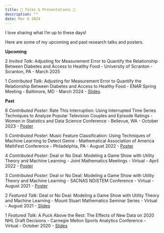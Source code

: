 ```yaml
---
title: 📣 Talks & Presentations 📣
description: ""
date: Mar 6 2024
---
```


I love sharing what I’m up to these days!

Here are some of my upcoming and past research talks and posters.

**Upcoming**

2 *Invited Talk*: Adjusting for Measurement Error to Quantify the Relationship Between Diabetes and Access to Healthy Food - University of Scranton - Scranton, PA - March 2025


1 *Contributed Talk*: Adjusting for Measurement Error to Quantify the Relationship Between Diabetes and Access to Healthy Food - ENAR Spring Meeting - Baltimore, MD - March 2024 - [Slides](https://drive.google.com/file/d/15DsLbAocr2M5NbAco--F-wF6fiGalV2v/view?usp=sharing)

**Past**

6 *Contributed Poster*: Rate This Interruption: Using Interrupted Time Series Techniques to Analyze Popular Television Couples and Episode Ratings - Women in Statistics and Data Science Conference - Bellevue, WA - October 2023 - [Poster](https://drive.google.com/file/d/1bRwA-At8TQ853uAKEudn6Ol84eFd4LJp/view?usp=drive_link)


5 *Contributed Poster*: Music Feature Classification: Using Techniques of Machine Learning to Detect Genre - Mathematical Association of America MathFest Conference - Philadelphia, PA - August 2022 - [Poster](https://drive.google.com/file/d/1RQ9M-6AELbSeYMpF9TO-BMGN3fpgLP8U/view?usp=sharing)

4 *Contributed Poster*: Deal or No Deal: Modeling a Game Show with Utility Theory and Machine Learning - Joint Mathematics Meetings - Virtual - April 2022 - [Poster](https://drive.google.com/file/d/1gBWy_cDklQGZ2wcI1n0JZZoUuYfInlML/view?usp=sharing)

3 *Contributed Poster*: Deal or No Deal: Modeling a Game Show with Utility Theory and Machine Learning - SACNAS NDiSTEM Conference - Virtual - August 2021 - [Poster](https://drive.google.com/file/d/1gBWy_cDklQGZ2wcI1n0JZZoUuYfInlML/view?usp=sharing)

2 *Featured Talk*: Deal or No Deal: Modeling a Game Show with Utility Theory and Machine Learning - Mount Stuart Mathematics Seminar Series - Virtual - August 2021 - [Slides](https://drive.google.com/file/d/1lfyxJk4LS9ApLhV4fhlP_u8f4pRo4jJk/view?usp=sharing)

1 *Featured Talk*: A Puck Above the Rest: The Effects of New Data on 2020 NHL Draft Decisions - Carnegie Mellon Sports Analytics Conference - Virtual - October 2020 - [Slides](https://www.stat.cmu.edu/cmsac/conference/2020/assets/pdf/nhl_draft_update.pdf)

